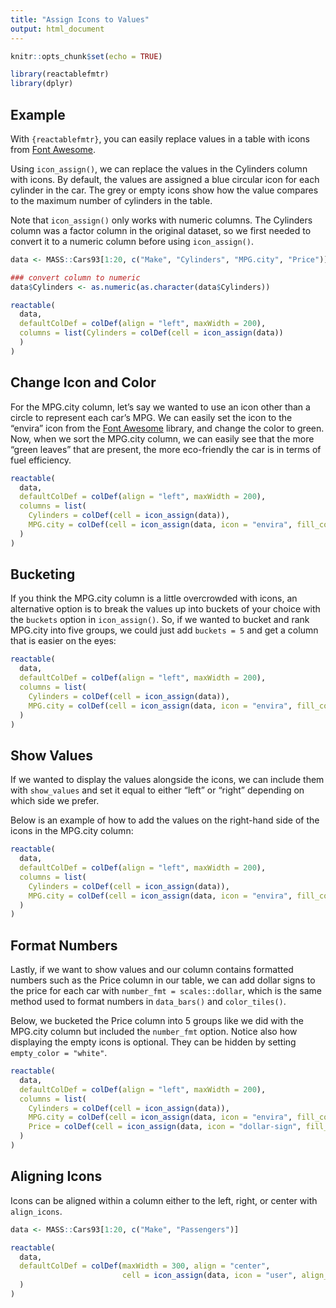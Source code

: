 ---
title: "Assign Icons to Values"
output: html_document 
---

```{r setup, include=FALSE}
knitr::opts_chunk$set(echo = TRUE)
```

```{r, include=FALSE}
library(reactablefmtr)
library(dplyr)
```

## Example

With `{reactablefmtr}`, you can easily replace values in a table with icons from [Font Awesome](https://fontawesome.com/icons?d=gallery).

Using `icon_assign()`, we can replace the values in the Cylinders column with icons. By default, the values are assigned a blue circular icon for each cylinder in the car. The grey or empty icons show how the value compares to the maximum number of cylinders in the table.

Note that `icon_assign()` only works with numeric columns. The Cylinders column was a factor column in the original dataset, so we first needed to convert it to a numeric column before using `icon_assign()`. 

```{r}
data <- MASS::Cars93[1:20, c("Make", "Cylinders", "MPG.city", "Price")]

### convert column to numeric
data$Cylinders <- as.numeric(as.character(data$Cylinders))

reactable(
  data, 
  defaultColDef = colDef(align = "left", maxWidth = 200), 
  columns = list(Cylinders = colDef(cell = icon_assign(data))
  )
)
```



## Change Icon and Color

For the MPG.city column, let's say we wanted to use an icon other than a circle to represent each car's MPG. We can easily set the icon to the "envira" icon from the [Font Awesome](https://fontawesome.com/icons?d=gallery) library, and change the color to green. Now, when we sort the MPG.city column, we can easily see that the more "green leaves" that are present, the more eco-friendly the car is in terms of fuel efficiency.  

```{r}
reactable(
  data,
  defaultColDef = colDef(align = "left", maxWidth = 200), 
  columns = list(
    Cylinders = colDef(cell = icon_assign(data)),
    MPG.city = colDef(cell = icon_assign(data, icon = "envira", fill_color = "forestgreen"))
  )
)
```



## Bucketing

If you think the MPG.city column is a little overcrowded with icons, an alternative option is to break the values up into buckets of your choice with the `buckets` option in `icon_assign()`. So, if we wanted to bucket and rank MPG.city into five groups, we could just add `buckets = 5` and get a column that is easier on the eyes: 

```{r}
reactable(
  data,
  defaultColDef = colDef(align = "left", maxWidth = 200), 
  columns = list(
    Cylinders = colDef(cell = icon_assign(data)),
    MPG.city = colDef(cell = icon_assign(data, icon = "envira", fill_color = "forestgreen", buckets = 5))
  )
)
```



## Show Values

If we wanted to display the values alongside the icons, we can include them with `show_values` and set it equal to either "left" or "right" depending on which side we prefer.

Below is an example of how to add the values on the right-hand side of the icons in the MPG.city column:

```{r}
reactable(
  data,
  defaultColDef = colDef(align = "left", maxWidth = 200), 
  columns = list(
    Cylinders = colDef(cell = icon_assign(data)),
    MPG.city = colDef(cell = icon_assign(data, icon = "envira", fill_color = "forestgreen", buckets = 5, show_values = "right"))
  )
)
```



## Format Numbers

Lastly, if we want to show values and our column contains formatted numbers such as the Price column in our table, we can add dollar signs to the price for each car with `number_fmt = scales::dollar`, which is the same method used to format numbers in `data_bars()` and `color_tiles()`.

Below, we bucketed the Price column into 5 groups like we did with the MPG.city column but included the `number_fmt` option. Notice also how displaying the empty icons is optional. They can be hidden by setting `empty_color = "white"`.

```{r}
reactable(
  data,
  defaultColDef = colDef(align = "left", maxWidth = 200), 
  columns = list(
    Cylinders = colDef(cell = icon_assign(data)),
    MPG.city = colDef(cell = icon_assign(data, icon = "envira", fill_color = "forestgreen", buckets = 5, show_values = "right")),
    Price = colDef(cell = icon_assign(data, icon = "dollar-sign", fill_color = "red", empty_color = "white", buckets = 5, show_values = "right", number_fmt = scales::dollar))
  )
)
```


## Aligning Icons

Icons can be aligned within a column either to the left, right, or center with `align_icons`. 


```{r}
data <- MASS::Cars93[1:20, c("Make", "Passengers")]

reactable(
  data,
  defaultColDef = colDef(maxWidth = 300, align = "center",
                         cell = icon_assign(data, icon = "user", align_icons = "center")
  )
)
```


